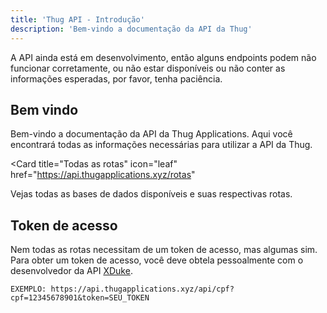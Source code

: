---
title: 'Thug API - Introdução'
description: 'Bem-vindo a documentação da API da Thug'
---

<Note>
  A API ainda está em desenvolvimento, então alguns endpoints podem não funcionar corretamente, ou não estar disponíveis ou não conter as informações esperadas, por favor, tenha paciência.
</Note>

## Bem vindo

Bem-vindo a documentação da API da Thug Applications. Aqui você encontrará todas as informações necessárias para utilizar a API da Thug.

<Card
  title="Todas as rotas"
  icon="leaf"
  href="https://api.thugapplications.xyz/rotas"
>
Vejas todas as bases de dados disponíveis e suas respectivas rotas.
</Card>

## Token de acesso

Nem todas as rotas necessitam de um token de acesso, mas algumas sim. Para obter um token de acesso, você deve obtela pessoalmente com o desenvolvedor da API [XDuke](https://t.me/XDukeBR).
```
EXEMPLO: https://api.thugapplications.xyz/api/cpf?cpf=12345678901&token=SEU_TOKEN
```
